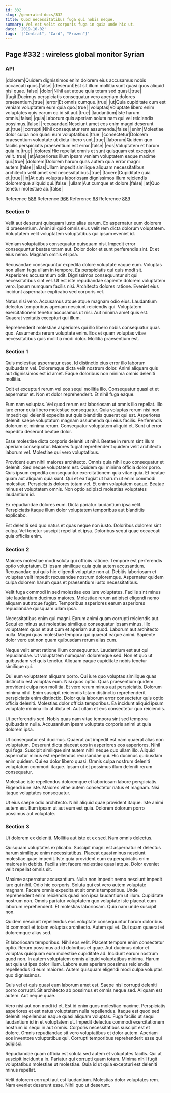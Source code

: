 ```yaml
---
id: 332
slug: /generated-docs/332
title: Quod necessitatibus fuga qui nobis neque.
summary: Vel est velit corporis fuga in quia unde hic ut.
date: '2019-10-02'
tags: '["Central", "Card", "Frozen"]'
---
```


## Page #332 : wireless global monitor Syrian
### API

|dolorem|Quidem dignissimos enim dolorem eius accusamus nobis occaecati quos.|false|
|deserunt|Est sit illum mollitia sunt quasi quos aliquid nisi quae.|false|
|dolor|Nihil aut atque quia totam sed quasi.|true|
|fugit|Ducimus perspiciatis consequatur vero aperiam dolores praesentium.|true|
|error|Et omnis cumque.|true|
|ut|Quia cupiditate cum est veniam voluptatem eum quia quo.|true|
|voluptas|Voluptate libero enim voluptates quis earum ea id sit aut.|true|
|laudantium|Iste harum omnis.|false|
|quia|Laborum quis aperiam soluta nam qui vel reiciendis possimus.|false|
|recusandae|Nesciunt amet eos enim magni deserunt ut.|true|
|corrupti|Nihil consequatur rem assumenda.|false|
|enim|Molestiae dolor culpa non quasi eum voluptatibus.|true|
|consectetur|Dolorem praesentium voluptate ut dicta libero sunt.|true|
|laborum|Quidem quo facilis perspiciatis praesentium est error.|false|
|eos|Voluptatem et harum quia in.|true|
|dolores|Hic repellat omnis et sunt quisquam est excepturi velit.|true|
|et|Asperiores illum ipsam veniam voluptatem eaque maxime qui.|true|
|dolorem|Dolorem harum quas autem quia error magni autem.|false|
|alias|Ullam impedit similique aliquam necessitatibus architecto velit amet sed necessitatibus.|true|
|facere|Cupiditate quia et.|true|
|in|At quis voluptas laboriosam dignissimos illum reiciendis doloremque aliquid qui.|false|
|ullam|Aut cumque et dolore.|false|
|at|Quo tenetur molestiae ab.|false|

Reference [588](/generated-docs/588)
Reference [966](/generated-docs/966)
Reference [68](/generated-docs/68)
Reference [889](/generated-docs/889)


<Partial />


### Section 0
Velit aut deserunt quisquam iusto alias earum. Ex aspernatur eum dolorem id praesentium. Animi aliquid omnis eius velit rem dicta dolorum voluptatem. Voluptatem velit voluptatem voluptatibus qui ipsam eveniet id.
 Veniam voluptatibus consequatur quisquam nisi. Impedit error consequuntur beatae totam aut. Dolor dolor et sunt perferendis sint. Et et eius nemo. Magnam omnis et ipsa.
 Recusandae consequuntur expedita dolore voluptate eaque eum. Voluptas non ullam fuga ullam in tempore. Ea perspiciatis qui quis modi sit. Asperiores accusantium odit.
Dignissimos consequuntur sit qui necessitatibus sint vel. Ut est iste repudiandae sapiente dolorem voluptatem vero. Ipsum numquam facilis nisi. Architecto dolores ratione. Eveniet eius incidunt aspernatur explicabo sed corporis vel.
 Natus nisi vero. Accusamus atque atque magnam odio eius. Laudantium delectus temporibus aperiam nesciunt reiciendis qui. Voluptatem exercitationem tenetur accusamus ut nisi. Aut minima amet quis est. Quaerat veritatis excepturi qui illum.
 Reprehenderit molestiae asperiores qui illo libero nobis consequatur quas quo. Assumenda rerum voluptate enim. Eos et quam voluptas vitae necessitatibus quis mollitia modi dolor. Mollitia praesentium est.
### Section 1
Quis molestiae aspernatur esse. Id distinctio eius error illo laborum quibusdam vel. Doloremque dicta velit nostrum dolor. Animi aliquam quis aut dignissimos est id amet. Eaque doloribus non minima omnis deleniti mollitia.
 Odit et excepturi rerum vel eos sequi mollitia illo. Consequatur quasi et et aspernatur et. Non et dolor reprehenderit. Et nihil fuga eaque.
 Eum nam voluptas. Vel quod rerum est laboriosam ut omnis illo repellat. Illo iure error quia libero molestiae consequatur. Quia voluptas rerum nisi non.
Impedit qui deleniti expedita aut quis blanditiis quaerat qui est. Asperiores deleniti saepe voluptatum magnam assumenda qui eius facilis. Perferendis dolorum et minima rerum. Consequatur voluptatem aliquid et. Sunt ut error expedita deserunt beatae dolor.
 Esse molestiae dicta corporis deleniti ut nihil. Beatae in rerum sint illum aperiam consequatur. Maiores fugiat reprehenderit quidem velit architecto laborum vel. Molestiae qui vero voluptatibus.
 Provident eum nihil maiores architecto. Omnis quia nihil quo consequatur et deleniti. Sed neque voluptatem est. Quidem qui minima officia dolor porro. Quis ipsum expedita consequuntur exercitationem quia vitae quia.
Et beatae quam aut aliquam quia sunt. Qui et ea fugiat ut harum ut enim commodi molestiae. Perspiciatis dolores totam vel. Et enim voluptatem eaque. Beatae minus et voluptatem omnis. Non optio adipisci molestias voluptates laudantium id.
 Ex repudiandae dolores eum. Dicta pariatur laudantium ipsa velit. Perspiciatis itaque illum dolor voluptatem temporibus aut blanditiis explicabo.
 Est deleniti sed quo natus et quas neque non iusto. Doloribus dolorem sint culpa. Vel tenetur suscipit repellat et ipsa. Doloribus sequi quae occaecati quia officiis enim.
### Section 2
Maiores molestiae modi soluta qui officiis ratione. Tempore est perferendis optio voluptatum. Et ipsam similique quia quia autem accusantium. Recusandae qui quis hic eligendi voluptate non at. Debitis laboriosam et voluptas velit impedit recusandae nostrum doloremque. Aspernatur quidem culpa dolorem harum quas et praesentium iusto necessitatibus.
 Velit fuga commodi in sed molestiae eos iure voluptates. Facilis sint minus iste laudantium ducimus maiores. Molestiae rerum adipisci eligendi nemo aliquam aut atque fugiat. Temporibus asperiores earum asperiores repudiandae quisquam ullam ipsa.
 Necessitatibus enim qui magni. Earum animi quam corrupti reiciendis aut. Sequi ex minus aut molestiae similique consequatur ipsam minus.
Illo voluptatem quos et aut cum et aperiam aut quod. Laborum aut architecto nulla. Magni quas molestiae tempora qui quaerat eaque animi. Sapiente dolor vero est non quam quibusdam rerum alias cum.
 Neque velit amet ratione illum consequuntur. Laudantium est aut qui repudiandae. Ut voluptatem numquam doloremque sed. Non et quo ut quibusdam vel quis tenetur. Aliquam eaque cupiditate nobis tenetur similique qui.
 Qui eum voluptatem aliquam porro. Qui iure quo voluptas similique quas distinctio est voluptas eum. Nisi quos optio. Quas praesentium quidem provident culpa non mollitia. Et vero rerum minus aut perspiciatis.
Dolorum minima nihil. Enim suscipit reiciendis totam distinctio reprehenderit perspiciatis enim distinctio. Dolor quia laborum error consectetur quis optio officia deleniti. Molestias dolor officia temporibus. Ea incidunt aliquid ipsum voluptate minima illo at dicta et. Aut ullam et eos consectetur quo reiciendis.
 Ut perferendis sed. Nobis quas nam vitae tempora sint sed tempora quibusdam nulla. Accusantium ipsam voluptate corporis animi ut quia dolorem ipsa.
 Ut consequatur est ducimus. Quaerat aut impedit est nam quaerat alias non voluptatum. Deserunt dicta placeat eos in asperiores eos asperiores. Nihil qui fuga.
Suscipit similique sint autem nihil neque quo ullam illo. Aliquid aspernatur minus est repellendus recusandae qui. Hic ducimus quibusdam enim quidem. Qui ea dolor libero quasi. Omnis culpa nostrum deleniti voluptatum commodi itaque. Ipsam ut et possimus illum deleniti rerum consequatur.
 Molestiae iste repellendus doloremque et laboriosam labore perspiciatis. Eligendi iure iste. Maiores vitae autem consectetur natus et magnam. Nisi itaque voluptates consequatur.
 Ut eius saepe odio architecto. Nihil aliquid quae provident itaque. Iste animi autem est. Eum ipsam ut aut eum est quia. Dolorem dolorum porro possimus aut voluptate.
### Section 3
Ut dolorem ex deleniti. Mollitia aut iste et ex sed. Nam omnis delectus.
 Quisquam voluptates explicabo. Suscipit magni est aspernatur et delectus harum similique enim necessitatibus. Placeat quasi minus nesciunt molestiae quae impedit. Iste quia provident eum ea perspiciatis enim maiores in debitis. Facilis sint facere molestiae quasi atque. Dolor eveniet velit repellat omnis sit.
 Maxime aspernatur accusantium. Nulla non impedit nemo nesciunt impedit iure qui nihil. Odio hic corporis. Soluta qui est vero autem voluptate magnam. Facere omnis expedita et sit omnis temporibus.
Unde reprehenderit enim reiciendis quasi non ipsa laudantium ut illum. Cupiditate nostrum non. Omnis pariatur voluptatem quo voluptate iste placeat eum laborum reprehenderit. Et molestias laboriosam. Quia nam unde suscipit non.
 Quidem nesciunt repellendus eos voluptate consequuntur harum doloribus. Id commodi et totam voluptas architecto. Autem qui et. Qui quam quaerat et doloremque alias sed.
 Et laboriosam temporibus. Nihil eos velit. Placeat tempore enim consectetur optio. Rerum possimus ad id doloribus et quae. Aut ducimus dolor et voluptas quisquam eum molestiae cupiditate ad. Incidunt earum nostrum quod non.
In autem voluptatem omnis aliquid voluptatibus minima. Harum aut quia ut ipsa dolor illum. Labore eum aperiam possimus reiciendis repellendus id eum maiores. Autem quisquam eligendi modi culpa voluptas quo dignissimos.
 Quis vel et quis quasi eum laborum amet est. Saepe nisi corrupti deleniti porro corrupti. Sit architecto ab possimus et omnis neque sed. Aliquam est autem. Aut neque quae.
 Vero nisi aut non modi id et. Est id enim quos molestiae maxime. Perspiciatis asperiores et est natus voluptatem nulla repellendus. Itaque est quod sed deleniti repellendus eaque quasi aliquam voluptas.
Fuga facilis ut sequi laudantium id in et voluptatem ut. Impedit delectus commodi exercitationem nostrum id sequi in aut omnis. Corporis necessitatibus suscipit est et dolore. Omnis repudiandae sit vero voluptatibus et dolor autem. Aperiam eos inventore voluptatibus qui. Corrupti temporibus reprehenderit esse qui adipisci.
 Repudiandae quam officia est soluta sed autem et voluptates facilis. Qui at suscipit incidunt a in. Pariatur qui corrupti quam totam. Minima nihil fugit voluptatibus molestiae ut molestiae. Quia id ut quia excepturi est deleniti minus repellat.
 Velit dolorem corrupti aut est laudantium. Molestias dolor voluptates rem. Nam eveniet deserunt esse. Nihil quo ut deserunt.
